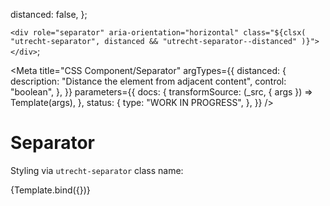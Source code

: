<!--
@license EUPL-1.2
Copyright (c) 2021 Robbert Broersma
-->


  distanced: false,
};

  `<div role="separator" aria-orientation="horizontal" class="${clsx(
    "utrecht-separator",
    distanced && "utrecht-separator--distanced"
  )}"></div>`;

<Meta
  title="CSS Component/Separator"
  argTypes={{
    distanced: {
      description: "Distance the element from adjacent content",
      control: "boolean",
    },
  }}
  parameters={{
    docs: {
      transformSource: (_src, { args }) => Template(args),
    },
    status: {
      type: "WORK IN PROGRESS",
    },
  }}
/>

# Separator

Styling via `utrecht-separator` class name:

<Canvas>
  <Story
    name="Separator"
    args={{
      distanced: true,
    }}
  >
    {Template.bind({})}
  </Story>
</Canvas>

<ArgsTable story="Separator" />

